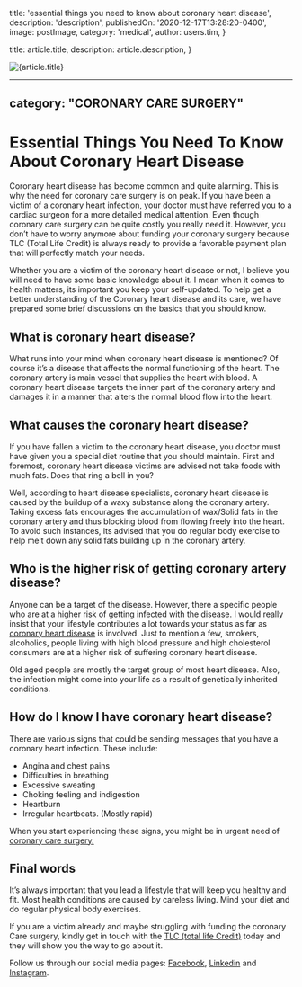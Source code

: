 
  title: 'essential things you need to know about coronary heart disease',
  description: 'description',
  publishedOn: '2020-12-17T13:28:20-0400',
  image: postImage,
  category: 'medical',
  author: users.tim,
}

  title: article.title,
  description: article.description,
}


<Image src={postImage} alt={article.title} />

---
category: "CORONARY CARE SURGERY"
---

# Essential Things You Need To Know About Coronary Heart Disease

Coronary heart disease has become common and quite alarming. This is why the need for coronary care surgery is on peak. If you have been a victim of a coronary heart infection, your doctor must have referred you to a cardiac surgeon for a more detailed medical attention. Even though coronary care surgery can be quite costly you really need it. However, you don’t have to worry anymore about funding your coronary surgery because TLC (Total Life Credit) is always ready to provide a favorable payment plan that will perfectly match your needs.

Whether you are a victim of the coronary heart disease or not, I believe you will need to have some basic knowledge about it. I mean when it comes to health matters, its important you keep your self-updated. To help get a better understanding of the Coronary heart disease and its care, we have prepared some brief discussions on the basics that you should know.

## What is coronary heart disease?

What runs into your mind when coronary heart disease is mentioned? Of course it’s a disease that affects the normal functioning of the heart. The coronary artery is main vessel that supplies the heart with blood. A coronary heart disease targets the inner part of the coronary artery and damages it in a manner that alters the normal blood flow into the heart.

## What causes the coronary heart disease?

If you have fallen a victim to the coronary heart disease, you doctor must have given you a special diet routine that you should maintain. First and foremost, coronary heart disease victims are advised not take foods with much fats. Does that ring a bell in you?

Well, according to heart disease specialists, coronary heart disease is caused by the buildup of a waxy substance along the coronary artery. Taking excess fats encourages the accumulation of wax/Solid fats in the coronary artery and thus blocking blood from flowing freely into the heart. To avoid such instances, its advised that you do regular body exercise to help melt down any solid fats building up in the coronary artery.

## Who is the higher risk of getting coronary artery disease?

Anyone can be a target of the disease. However, there a specific people who are at a higher risk of getting infected with the disease. I would really insist that your lifestyle contributes a lot towards your status as far as [coronary heart disease](https://tlc.com.au/coronary-care-surgery-loan-add-years-to-your-life/) is involved. Just to mention a few, smokers, alcoholics, people living with high blood pressure and high cholesterol consumers are at a higher risk of suffering coronary heart disease.

Old aged people are mostly the target group of most heart disease. Also, the infection might come into your life as a result of genetically inherited conditions.

## How do I know I have coronary heart disease?

There are various signs that could be sending messages that you have a coronary heart infection. These include:

- Angina and chest pains
- Difficulties in breathing
- Excessive sweating
- Choking feeling and indigestion
- Heartburn
- Irregular heartbeats. (Mostly rapid)

When you start experiencing these signs, you might be in urgent need of [coronary care surgery.](https://tlc.com.au/coronary-care-surgery/)

## Final words

It’s always important that you lead a lifestyle that will keep you healthy and fit. Most health conditions are caused by careless living. Mind your diet and do regular physical body exercises.

If you are a victim already and maybe struggling with funding the coronary Care surgery, kindly get in touch with the [TLC (total life Credit)](https://tlc.com.au/) today and they will show you the way to go about it.

Follow us through our social media pages: [Facebook](https://www.facebook.com/totallifestylecredit/), [Linkedin](https://www.linkedin.com/in/tim-boon-bba34350?trk=org-employees_profile-result-card_result-card_full-click) and [Instagram](https://www.instagram.com/tlc.social).
